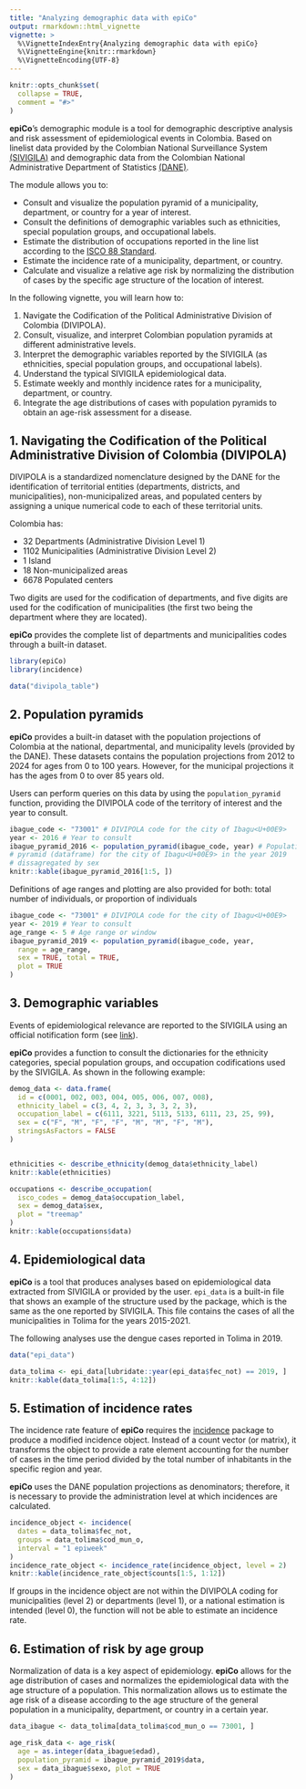 ```yaml
---
title: "Analyzing demographic data with epiCo"
output: rmarkdown::html_vignette
vignette: >
  %\VignetteIndexEntry{Analyzing demographic data with epiCo}
  %\VignetteEngine{knitr::rmarkdown}
  %\VignetteEncoding{UTF-8}
---
```


```r
knitr::opts_chunk$set(
  collapse = TRUE,
  comment = "#>"
)
```

**epiCo**'s demographic module is a tool for demographic descriptive analysis and risk assessment of epidemiological events in Colombia. Based on linelist data provided by the Colombian National Surveillance System [(SIVIGILA)](https://www.ins.gov.co/Direcciones/Vigilancia/Paginas/SIVIGILA.aspx) and demographic data from the Colombian National Administrative Department of Statistics [(DANE)](https://microdatos.dane.gov.co/index.php/catalog/central/about).

The module allows you to:

-   Consult and visualize the population pyramid of a municipality, department, or country for a year of interest.
-   Consult the definitions of demographic variables such as ethnicities, special population groups, and occupational labels.
-   Estimate the distribution of occupations reported in the line list according to the [ISCO 88 Standard](https://unstats.un.org/unsd/classifications/Family/Detail/1067/).
-   Estimate the incidence rate of a municipality, department, or country.
-   Calculate and visualize a relative age risk by normalizing the distribution of cases by the specific age structure of the location of interest.

In the following vignette, you will learn how to:

1.  Navigate the Codification of the Political Administrative Division of Colombia (DIVIPOLA).
2.  Consult, visualize, and interpret Colombian population pyramids at different administrative levels.
3.  Interpret the demographic variables reported by the SIVIGILA (as ethnicities, special population groups, and occupational labels).
4.  Understand the typical SIVIGILA epidemiological data.
5.  Estimate weekly and monthly incidence rates for a municipality, department, or country.
6.  Integrate the age distributions of cases with population pyramids to obtain an age-risk assessment for a disease.

## 1. Navigating the Codification of the Political Administrative Division of Colombia (DIVIPOLA)

DIVIPOLA is a standardized nomenclature designed by the DANE for the identification of territorial entities (departments, districts, and municipalities), non-municipalized areas, and populated centers by assigning a unique numerical code to each of these territorial units.

Colombia has:

-   32 Departments (Administrative Division Level 1)
-   1102 Municipalities (Administrative Division Level 2)
-   1 Island
-   18 Non-municipalized areas
-   6678 Populated centers

Two digits are used for the codification of departments, and five digits are used for the codification of municipalities (the first two being the department where they are located).

**epiCo** provides the complete list of departments and municipalities codes through a built-in dataset.

```r
library(epiCo)
library(incidence)

data("divipola_table")
```

## 2. Population pyramids

**epiCo** provides a built-in dataset with the population projections of Colombia at the national, departmental, and municipality levels (provided by the DANE). These datasets contains the population projections from 2012 to 2024 for ages from 0 to 100 years. However, for the municipal projections it has the ages from 0 to over 85 years old.

Users can perform queries on this data by using the `population_pyramid` function, providing the DIVIPOLA code of the territory of interest and the year to consult.

```r
ibague_code <- "73001" # DIVIPOLA code for the city of Ibagu<U+00E9>
year <- 2016 # Year to consult
ibague_pyramid_2016 <- population_pyramid(ibague_code, year) # Population
# pyramid (dataframe) for the city of Ibagu<U+00E9> in the year 2019
# dissagregated by sex
knitr::kable(ibague_pyramid_2016[1:5, ])
```

Definitions of age ranges and plotting are also provided for both: total number of individuals, or proportion of individuals

```r
ibague_code <- "73001" # DIVIPOLA code for the city of Ibagu<U+00E9>
year <- 2019 # Year to consult
age_range <- 5 # Age range or window
ibague_pyramid_2019 <- population_pyramid(ibague_code, year,
  range = age_range,
  sex = TRUE, total = TRUE,
  plot = TRUE
)
```

## 3. Demographic variables

Events of epidemiological relevance are reported to the SIVIGILA using an official notification form (see [link](https://www.ins.gov.co/buscador-eventos/Paginas/Fichas-y-Protocolos.aspx)).

**epiCo** provides a function to consult the dictionaries for the ethnicity categories, special population groups, and occupation codifications used by the SIVIGILA. As shown in the following example:

```r
demog_data <- data.frame(
  id = c(0001, 002, 003, 004, 005, 006, 007, 008),
  ethnicity_label = c(3, 4, 2, 3, 3, 3, 2, 3),
  occupation_label = c(6111, 3221, 5113, 5133, 6111, 23, 25, 99),
  sex = c("F", "M", "F", "F", "M", "M", "F", "M"),
  stringsAsFactors = FALSE
)


ethnicities <- describe_ethnicity(demog_data$ethnicity_label)
knitr::kable(ethnicities)

occupations <- describe_occupation(
  isco_codes = demog_data$occupation_label,
  sex = demog_data$sex,
  plot = "treemap"
)
knitr::kable(occupations$data)
```

## 4. Epidemiological data

**epiCo** is a tool that produces analyses based on epidemiological data extracted from SIVIGILA or provided by the user. `epi_data` is a built-in file that shows an example of the structure used by the package, which is the same as the one reported by SIVIGILA. This file contains the cases of all the municipalities in Tolima for the years 2015-2021.

The following analyses use the dengue cases reported in Tolima in 2019.

```r
data("epi_data")

data_tolima <- epi_data[lubridate::year(epi_data$fec_not) == 2019, ]
knitr::kable(data_tolima[1:5, 4:12])
```

## 5. Estimation of incidence rates

The incidence rate feature of **epiCo** requires the [incidence](https://www.repidemicsconsortium.org/incidence/) package to produce a modified incidence object. Instead of a count vector (or matrix), it transforms the object to provide a rate element accounting for the number of cases in the time period divided by the total number of inhabitants in the specific region and year.

**epiCo** uses the DANE population projections as denominators; therefore, it is necessary to provide the administration level at which incidences are calculated.

```r
incidence_object <- incidence(
  dates = data_tolima$fec_not,
  groups = data_tolima$cod_mun_o,
  interval = "1 epiweek"
)
incidence_rate_object <- incidence_rate(incidence_object, level = 2)
knitr::kable(incidence_rate_object$counts[1:5, 1:12])
```

If groups in the incidence object are not within the DIVIPOLA coding for municipalities (level 2) or departments (level 1), or a national estimation is intended (level 0), the function will not be able to estimate an incidence rate.

## 6. Estimation of risk by age group

Normalization of data is a key aspect of epidemiology. **epiCo** allows for the age distribution of cases and normalizes the epidemiological data with the age structure of a population. This normalization allows us to estimate the age risk of a disease according to the age structure of the general population in a municipality, department, or country in a certain year.

```r
data_ibague <- data_tolima[data_tolima$cod_mun_o == 73001, ]

age_risk_data <- age_risk(
  age = as.integer(data_ibague$edad),
  population_pyramid = ibague_pyramid_2019$data,
  sex = data_ibague$sexo, plot = TRUE
)
```
